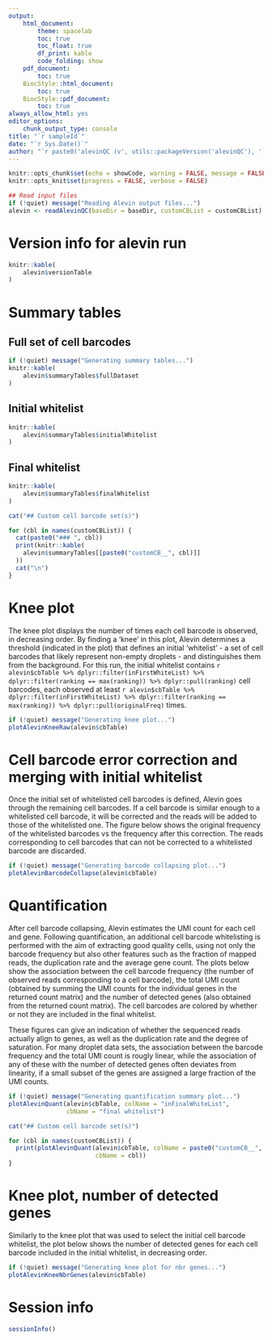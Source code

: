 ```yaml
---
output: 
    html_document:
        theme: spacelab
        toc: true
        toc_float: true
        df_print: kable
        code_folding: show
    pdf_document:
        toc: true
    BiocStyle::html_document:
        toc: true
    BiocStyle::pdf_document:
        toc: true
always_allow_html: yes
editor_options: 
    chunk_output_type: console
title: "`r sampleId`"
date: "`r Sys.Date()`"
author: "`r paste0('alevinQC (v', utils::packageVersion('alevinQC'), ')')`"
---
```


<style>
   tbody tr:nth-child(odd){
    background-color: #D6E0F5;
  }
</style>

```r
knitr::opts_chunk$set(echo = showCode, warning = FALSE, message = FALSE)
knitr::opts_knit$set(progress = FALSE, verbose = FALSE)
```

```r
## Read input files
if (!quiet) message("Reading Alevin output files...")
alevin <- readAlevinQC(baseDir = baseDir, customCBList = customCBList)
```

# Version info for alevin run

```r
knitr::kable(
    alevin$versionTable
)
```

# Summary tables

## Full set of cell barcodes

```r
if (!quiet) message("Generating summary tables...")
knitr::kable(
    alevin$summaryTables$fullDataset
)
```

## Initial whitelist

```r
knitr::kable(
    alevin$summaryTables$initialWhitelist
)
```

## Final whitelist

```r
knitr::kable(
    alevin$summaryTables$finalWhitelist
)
```

```r
cat("## Custom cell barcode set(s)")
```

```r
for (cbl in names(customCBList)) {
  cat(paste0("### ", cbl))
  print(knitr::kable(
    alevin$summaryTables[[paste0("customCB__", cbl)]]
  ))
  cat("\n")
}
```

# Knee plot

The knee plot displays the number of times each cell barcode is observed, in
decreasing order. By finding a 'knee' in this plot, Alevin determines a
threshold (indicated in the plot) that defines an initial 'whitelist' - a set
of cell barcodes that likely represent non-empty droplets - and distinguishes
them from the background. For this run, the initial whitelist contains 
`r alevin$cbTable %>% dplyr::filter(inFirstWhiteList) %>% dplyr::filter(ranking == max(ranking)) %>% dplyr::pull(ranking)` cell barcodes, each observed at least 
`r alevin$cbTable %>% dplyr::filter(inFirstWhiteList) %>% dplyr::filter(ranking == max(ranking)) %>% dplyr::pull(originalFreq)` times. 

```r
if (!quiet) message("Generating knee plot...")
plotAlevinKneeRaw(alevin$cbTable)
```

# Cell barcode error correction and merging with initial whitelist

Once the initial set of whitelisted cell barcodes is defined, Alevin goes
through the remaining cell barcodes. If a cell barcode is similar enough to a
whitelisted cell barcode, it will be corrected and the reads will be added to
those of the whitelisted one. The figure below shows the original frequency of
the whitelisted barcodes vs the frequency after this correction. The reads
corresponding to cell barcodes that can not be corrected to a whitelisted
barcode are discarded. 

```r
if (!quiet) message("Generating barcode collapsing plot...")
plotAlevinBarcodeCollapse(alevin$cbTable)
```

# Quantification

After cell barcode collapsing, Alevin estimates the UMI count for each cell and
gene. Following quantification, an additional cell barcode whitelisting is
performed with the aim of extracting good quality cells, using not only the
barcode frequency but also other features such as the fraction of mapped reads,
the duplication rate and the average gene count. The plots below show the
association between the cell barcode frequency (the number of observed reads
corresponding to a cell barcode), the total UMI count (obtained by summing the
UMI counts for the individual genes in the returned count matrix) and the number
of detected genes (also obtained from the returned count matrix). The cell
barcodes are colored by whether or not they are included in the final whitelist.

These figures can give an indication of whether the sequenced reads actually
align to genes, as well as the duplication rate and the degree of saturation.
For many droplet data sets, the association between the barcode frequency and
the total UMI count is rougly linear, while the association of any of these with
the number of detected genes often deviates from linearity, if a small subset of
the genes are assigned a large fraction of the UMI counts.

```r
if (!quiet) message("Generating quantification summary plot...")
plotAlevinQuant(alevin$cbTable, colName = "inFinalWhiteList",
                cbName = "final whitelist")
```

```r
cat("## Custom cell barcode set(s)")
```

```r
for (cbl in names(customCBList)) {
  print(plotAlevinQuant(alevin$cbTable, colName = paste0("customCB__", cbl),
                        cbName = cbl))
}
```

# Knee plot, number of detected genes

Similarly to the knee plot that was used to select the initial cell barcode
whitelist, the plot below shows the number of detected genes for each cell
barcode included in the initial whitelist, in decreasing order.

```r
if (!quiet) message("Generating knee plot for nbr genes...")
plotAlevinKneeNbrGenes(alevin$cbTable)
```


# Session info

```r
sessionInfo()
```

